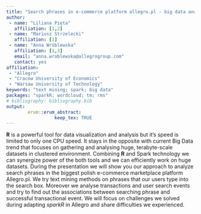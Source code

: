 ---
title: "Search phrases in e-commerce platform allegro.pl - big data analysis using SparkR"
author:
 - name: "Liliana Pięta"
   affiliation: [1,2]
 - name: "Mariusz Strzelecki"
   affiliation: [1]
 - name: "Anna Wróblewska"
   affiliation: [1,3]
   email: "anna.wroblewska@allegrogroup.com"
   contact: yes
affiliation:
 - "Allegro"
 - "Cracow University of Economics"
 - "Warsaw University of Technology"
keywords: "text mining; spark; big data"
packages: "sparkR; wordcloud; tm; rms"
# bibliography: bibliography.bib
output:  
        erum::erum_abstract:
                  keep_tex: TRUE
---

**R** is a powerful tool for data visualization and analysis but it’s speed is
limited to only one CPU speed. It stays in the opposite with current Big
Data trend that focuses on gathering and analysing huge, terabyte-scale
datasets in clustered environment. Combining **R** and Spark technology we
can synergize power of the both tools and we can efficiently work on
huge datasets. During the presentation we will show you our approach to
analyze search phrases in the biggest polish e-commerce marketplace
platform Allegro.pl. We try text mining methods on phrases that our
users type into the search box. Moreover we analyse transactions and
user search events and try to find out the associations between
searching phrase and successful transactional event. We will focus on
challenges we solved during adapting *sparkR* in Allegro and share
difficulties we experienced.

<!--  -->
<!--  -->
<!--  -->
